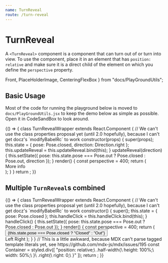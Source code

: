 ```yaml
---
name: TurnReveal
route: /turn-reveal
---
```


# TurnReveal

A `<TurnReveal>` component is a component that can turn out of or turn into view.
To use the component, place it in an element that has `position: relative` and make sure it is a direct child of the element on which you define the `perspective` property.


  Front,
  PlaceHolderImage,
  CenteringFlexBox
} from "docs/PlayGroundUtils";


<Props of={TurnReveal} />

## Basic Usage

Most of the code for running the playground below is moved to `docs/PlayGroundUtils.jsx` to keep the demo below as simple as possible. Open it in CodeSandBox to look around.

<Playground>
  {() => {
    class TurnRevealWrapper extends React.Component {
      // We can't use the class properties proposal yet (until 2.0 hopefully), because I can't get docz's `modifyBabelRc` to work
      constructor(props) {
        super(props);
        this.state = {
          pose: Pose.closed,
          direction: Direction.right
        };
        this.updateReveal = this.updateReveal.bind(this);
      }
      updateReveal(direction) {
        this.setState({
          pose: this.state.pose === Pose.out ? Pose.closed : Pose.out,
          direction
        });
      }
      render() {
        const perspective = 400;
        return (
          <ControlWrapper
            pose={this.state.pose}
            updateReveal={this.updateReveal}
          >
            <div
              style={{ position: "relative", perspective: perspective + "px" }}
            >
              <TurnReveal
                pose={this.state.pose}
                direction={this.state.direction}
                perspective={perspective}
              >
                <Front>More info</Front>
              </TurnReveal>
              <PlaceHolderImage />
            </div>
          </ControlWrapper>
        );
      }
    }
    return <TurnRevealWrapper />;
  }}
</Playground>

## Multiple `TurnReveal`s combined

<Playground>
  {() => {
    class TurnRevealWrapper extends React.Component {
      // We can't use the class properties proposal yet (until 2.0 hopefully), because I can't get docz's `modifyBabelRc` to work
      constructor() {
        super();
        this.state = {
          pose: Pose.closed
        };
        this.handleClick = this.handleClick.bind(this);
      }
      handleClick() {
        this.setState({
          pose: this.state.pose === Pose.out ? Pose.closed : Pose.out
        });
      }
      render() {
        const perspective = 400;
        return (
          <CenteringFlexBox>
            <button style={{ width: "fit-content" }} onClick={this.handleClick}>
              {this.state.pose === Pose.closed ? "Closed" : "Out"}
            </button>
            <div style={{ height: "10px" }} />
            <Container style={{ perspective: perspective + "px" }}>
              <TurnReveal
                pose={this.state.pose}
                direction={Direction.left}
                perspective={perspective}
                className="half-width"
              >
                <Front>Left</Front>
              </TurnReveal>
              <TurnReveal
                pose={this.state.pose}
                direction={Direction.right}
                perspective={perspective}
                className="half-width right"
              >
                <Front>Right</Front>
              </TurnReveal>
              <PlaceHolderImage />
            </Container>
          </CenteringFlexBox>
        );
      }
    }
    // This is a little awkward, because MDX can't parse tagged template literals yet, see https://github.com/mdx-js/mdx/issues/195
    const Container = styled.div([
      "position: relative;\
         .half-width{\
            height: 100%;\
            width: 50%;\
        }\
         .right{\
            right: 0;\
        }"
    ]);
    return <TurnRevealWrapper />;
  }}
</Playground>
